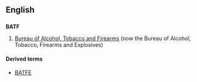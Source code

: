 ==English==

==={{initialism-old|en}}===
'''BATF'''
# {{context|US|lang=en}} [[w:Bureau of Alcohol, Tobacco and Firearms|Bureau of Alcohol, Tobacco and Firearms]] (now the Bureau of Alcohol, Tobacco, Firearms and Explosives)

====Derived terms====
* [[BATFE]]